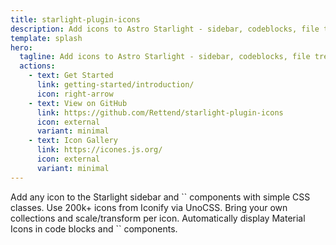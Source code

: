 ```yaml
---
title: starlight-plugin-icons
description: Add icons to Astro Starlight - sidebar, codeblocks, file tree
template: splash
hero:
  tagline: Add icons to Astro Starlight - sidebar, codeblocks, file tree
  actions:
    - text: Get Started
      link: getting-started/introduction/
      icon: right-arrow
    - text: View on GitHub
      link: https://github.com/Rettend/starlight-plugin-icons
      icon: external
      variant: minimal
    - text: Icon Gallery
      link: https://icones.js.org/
      icon: external
      variant: minimal
---
```


<CardGrid stagger>
	<Card title="Sidebar & Card Icons" icon="i-ph:popsicle-duotone" bordered>
		Add any icon to the Starlight sidebar and `<Card>` components with simple CSS classes.
	</Card>
	<Card title="Iconify Support" icon="i-ph-puzzle-piece-duotone" bordered>
		Use 200k+ icons from Iconify via UnoCSS. Bring your own collections and scale/transform per icon.
	</Card>
	<Card title="Code Block Icons" icon="i-ph:code-block-duotone" bordered>
		Automatically display
    <Link href="https://github.com/material-extensions/vscode-material-icon-theme">Material Icons</Link>
    in code blocks and `<FileTree>` components.
	</Card>
</CardGrid>
